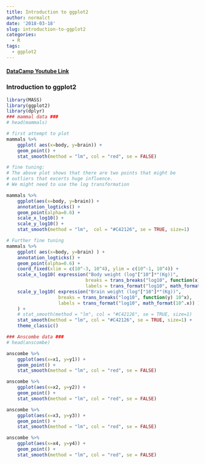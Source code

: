 ```yaml
---
title: Introduction to ggplot2
author: normalct
date: '2018-03-18'
slug: introduction-to-ggplot2
categories:
  - R
tags:
  - ggplot2
---
```


#### [DataCamp Youtube Link](https://youtu.be/YxKr2a-Y1WE)
### Introduction to ggplot2
```r
library(MASS)
library(ggplot2)
library(dplyr)
### mammal data ###
# head(mammals)
```

```r
# first attempt to plot
mammals %>%
    ggplot( aes(x=body, y=brain)) +
    geom_point() +
    stat_smooth(method = "lm", col = "red", se = FALSE)

# fine tuning:
# The above plot shows that there are two points that might be
# outliers that excerts huge influence.
# We might need to use the log transformation

mammals %>%
    ggplot(aes(x=body, y=brain)) +
    annotation_logticks() +
    geom_point(alpha=0.6) +
    scale_x_log10() +
    scale_y_log10() +
    stat_smooth(method = "lm",  col = "#C42126", se = TRUE, size=1)

# Further fine tuning
mammals %>%
    ggplot( aes(x=body, y=brain) ) +
    annotation_logticks() +
    geom_point(alpha=0.6) +
    coord_fixed(xlim = c(10^-3, 10^4), ylim = c(10^-1, 10^4)) +
    scale_x_log10( expression("Body weight (log"["10"]*"(Kg))",
                             breaks = trans_breaks("log10", function(x) 10^x),
                             labels = trans_format("log10", math_format(10^.x)) )) +
    scale_y_log10( expression("Brain weight (log"["10"]*"(Kg))",
                   breaks = trans_breaks("log10", function(y) 10^x),
                   labels = trans_format("log10", math_format(10^.x)) )
    ) +
    # stat_smooth(method = "lm", col = "#C42126", se = TRUE, size=1)
    stat_smooth(method = "lm", col = "#C42126", se = TRUE, size=1) +
    theme_classic()
```



```r
### Anscombe data ###
# head(anscombe)

anscombe %>%
    ggplot(aes(x=x1, y=y1)) +
    geom_point() +
    stat_smooth(method = "lm", col = "red", se = FALSE)

anscombe %>%
    ggplot(aes(x=x2, y=y2)) +
    geom_point() +
    stat_smooth(method = "lm", col = "red", se = FALSE)

anscombe %>%
    ggplot(aes(x=x3, y=y3)) +
    geom_point() +
    stat_smooth(method = "lm", col = "red", se = FALSE)

anscombe %>%
    ggplot(aes(x=x4, y=y4)) +
    geom_point() +
    stat_smooth(method = "lm", col = "red", se = FALSE)

```



